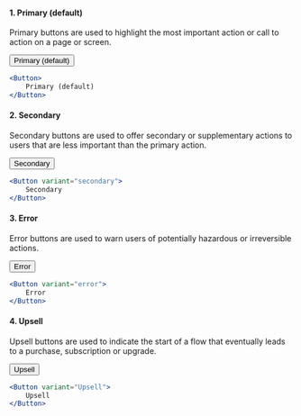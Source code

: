 
#### 1. Primary (default)
Primary buttons are used to highlight the most important action or call to action on a page or screen.

<NewfoldRoot>
    <Button>Primary (default)</Button>
</NewfoldRoot>

```jsx
<Button>
    Primary (default)
</Button>
```

#### 2. Secondary
Secondary buttons are used to offer secondary or supplementary actions to users that are less important than the primary action.

<NewfoldRoot>
    <Button variant="secondary">Secondary</Button>
</NewfoldRoot>

```jsx
<Button variant="secondary">
    Secondary
</Button>
```

#### 3. Error
Error buttons are used to warn users of potentially hazardous or irreversible actions.

<NewfoldRoot>
    <Button variant="error">Error</Button>
</NewfoldRoot>

```jsx
<Button variant="error">
    Error
</Button>
```

#### 4. Upsell
Upsell buttons are used to indicate the start of a flow that eventually leads to a purchase, subscription or upgrade.

<NewfoldRoot>
    <Button variant="upsell">Upsell</Button>
</NewfoldRoot>

```jsx
<Button variant="Upsell">
    Upsell
</Button>
```
